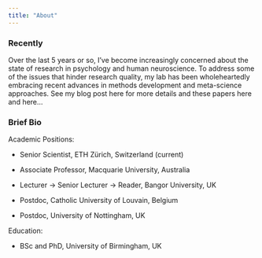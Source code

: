 ```yaml
---
title: "About"
---
```


### Recently

Over the last 5 years or so, I've become increasingly concerned about the state of research in psychology and human neuroscience. To address some of the issues that hinder research quality, my lab has been wholeheartedly embracing recent advances in methods development and meta-science approaches. See my blog post here for more details and these papers here and here...

### Brief Bio

Academic Positions:

-   Senior Scientist, ETH Zürich, Switzerland (current)

-   Associate Professor, Macquarie University, Australia

-   Lecturer → Senior Lecturer → Reader, Bangor University, UK

-   Postdoc, Catholic University of Louvain, Belgium

-   Postdoc, University of Nottingham, UK

Education:

-   BSc and PhD, University of Birmingham, UK
